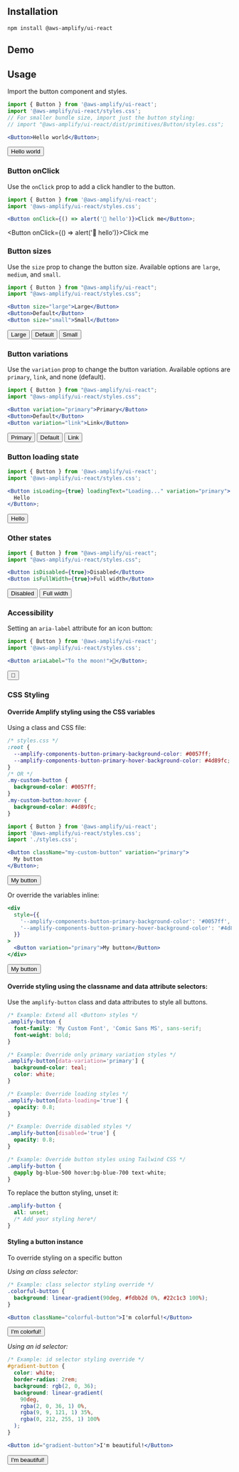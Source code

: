 
## Installation

```
npm install @aws-amplify/ui-react
```

## Demo

<ButtonDemo />

## Usage

Import the button component and styles.

```jsx
import { Button } from '@aws-amplify/ui-react';
import '@aws-amplify/ui-react/styles.css';
// For smaller bundle size, import just the button styling:
// import "@aws-amplify/ui-react/dist/primitives/Button/styles.css";

<Button>Hello world</Button>;
```

<Button>Hello world</Button>

### Button onClick

Use the `onClick` prop to add a click handler to the button.

```jsx
import { Button } from '@aws-amplify/ui-react';
import '@aws-amplify/ui-react/styles.css';

<Button onClick={() => alert('👋 hello')}>Click me</Button>;
```

<Button onClick={() => alert('👋 hello')}>Click me</Button>

### Button sizes

Use the `size` prop to change the button size. Available options are `large`, `medium`, and `small`.

```jsx
import { Button } from "@aws-amplify/ui-react";
import "@aws-amplify/ui-react/styles.css";

<Button size="large">Large</Button>
<Button>Default</Button>
<Button size="small">Small</Button>
```

<Button size="large">Large</Button>
<Button>Default</Button>
<Button size="small">Small</Button>

### Button variations

Use the `variation` prop to change the button variation. Available options are `primary`, `link`, and none (default).

```jsx
import { Button } from "@aws-amplify/ui-react";
import "@aws-amplify/ui-react/styles.css";

<Button variation="primary">Primary</Button>
<Button>Default</Button>
<Button variation="link">Link</Button>
```

<Button variation="primary">Primary</Button>
<Button>Default</Button>
<Button variation="link">Link</Button>

### Button loading state

```jsx
import { Button } from '@aws-amplify/ui-react';
import '@aws-amplify/ui-react/styles.css';

<Button isLoading={true} loadingText="Loading..." variation="primary">
  Hello
</Button>;
```

<Button isLoading={true} loadingText="Loading..." variation="primary">
  Hello
</Button>

### Other states

```jsx
import { Button } from "@aws-amplify/ui-react";
import "@aws-amplify/ui-react/styles.css";

<Button isDisabled={true}>Disabled</Button>
<Button isFullWidth={true}>Full width</Button>
```

<Button isDisabled={true}>Disabled</Button>
<Button isFullWidth={true}>Full width</Button>

### Accessibility

Setting an `aria-label` attribute for an icon button:

```jsx
import { Button } from '@aws-amplify/ui-react';
import '@aws-amplify/ui-react/styles.css';

<Button ariaLabel="To the moon!">🚀</Button>;
```

<Button ariaLabel="To the moon!">🚀</Button>

### CSS Styling

#### Override Amplify styling using the CSS variables

Using a class and CSS file:

```css
/* styles.css */
:root {
  --amplify-components-button-primary-background-color: #0057ff;
  --amplify-components-button-primary-hover-background-color: #4d89fc;
}
/* OR */
.my-custom-button {
  background-color: #0057ff;
}
.my-custom-button:hover {
  background-color: #4d89fc;
}
```

```jsx
import { Button } from '@aws-amplify/ui-react';
import '@aws-amplify/ui-react/styles.css';
import './styles.css';

<Button className="my-custom-button" variation="primary">
  My button
</Button>;
```

<Button className="my-custom-button" variation="primary">
  My button
</Button>

Or override the variables inline:

```jsx
<div
  style={{
    '--amplify-components-button-primary-background-color': '#0057ff',
    '--amplify-components-button-primary-hover-background-color': '#4d89fc',
  }}
>
  <Button variation="primary">My button</Button>
</div>
```

<div
  style={{
    '--amplify-components-button-primary-background-color': '#0057ff',
    '--amplify-components-button-primary-hover-background-color': '#4d89fc',
  }}
>
  <Button variation="primary">My button</Button>
</div>

#### Override styling using the classname and data attribute selectors:

Use the `amplify-button` class and data attributes to style all buttons.

```css
/* Example: Extend all <Button> styles */
.amplify-button {
  font-family: 'My Custom Font', 'Comic Sans MS', sans-serif;
  font-weight: bold;
}

/* Example: Override only primary variation styles */
.amplify-button[data-variation='primary'] {
  background-color: teal;
  color: white;
}

/* Example: Override loading styles */
.amplify-button[data-loading='true'] {
  opacity: 0.8;
}

/* Example: Override disabled styles */
.amplify-button[disabled='true'] {
  opacity: 0.8;
}

/* Example: Override button styles using Tailwind CSS */
.amplify-button {
  @apply bg-blue-500 hover:bg-blue-700 text-white;
}
```

To replace the button styling, unset it:

```css
.amplify-button {
  all: unset;
  /* Add your styling here*/
}
```

#### Styling a button instance

To override styling on a specific button

_Using an class selector:_

```css
/* Example: class selector styling override */
.colorful-button {
  background: linear-gradient(90deg, #fdbb2d 0%, #22c1c3 100%);
}
```

```jsx
<Button className="colorful-button">I'm colorful!</Button>
```

<Button className="colorful-button">I'm colorful!</Button>

_Using an id selector:_

```css
/* Example: id selector styling override */
#gradient-button {
  color: white;
  border-radius: 2rem;
  background: rgb(2, 0, 36);
  background: linear-gradient(
    90deg,
    rgba(2, 0, 36, 1) 0%,
    rgba(9, 9, 121, 1) 35%,
    rgba(0, 212, 255, 1) 100%
  );
}
```

```jsx
<Button id="gradient-button">I'm beautiful!</Button>
```

<Button id="gradient-button">I'm beautiful!</Button>
